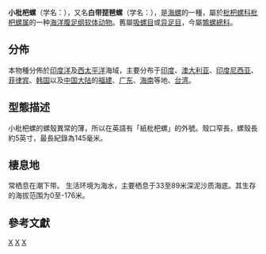 {{Speciesbox
| image = Ficus_ficus_01.JPG
| genus = Ficus (gastropod)
| species = ficus
| authority = ([[卡尔·林奈|Linnaeus]], [[自然系统第十版|1758]])
| synonyms_ref={{r|WoRMS_214982}}
| synonyms =
* ''Bulla ficus'' {{small|([[卡尔·林奈|Linnaeus]], [[自然系统第十版|1758]])}}
* ''Ficus communis'' {{small|{{tsl|en|Peter Friedrich Röding|}}, 1798}}
* ''Ficus ficoides'' {{small|([[让-巴蒂斯特·拉马克|Lamarck]], 1822)}}
* ''Ficus margaretae'' {{small|{{tsl|en|Tom Iredale|}}, 1931}}
*''Ficus subintermedius''（詞性錯誤）
* ''Ficus subintermedius'' <small>(d'Orbigny, 1852)</small>
* ''Murex ficus'' {{small|[[卡尔·林奈|Linnaeus]], [[自然系统第十版|1758]]}}
* ''Pyrula ficus'' {{small|[[卡尔·林奈|Linnaeus]], [[自然系统第十版|1758]])}}
}}

'''小枇杷螺'''（学名：''{{lang|la |Ficus ficus}}''）{{r|shell_698}}，又名'''白带琵琶螺'''（学名：{{lang|la |''Ficus subintermedius''}}）{{r|id11335}}，是[[海螺|海螺]]的一種，屬於[[枇杷螺科|枇杷螺科]][[枇杷螺属|枇杷螺属]]的一种[[海洋生物|海洋]][[腹足纲|腹足纲]][[软体动物|软体动物]]{{r |id11335|shell_698|WoRMS_214982}}。舊屬[[吸螺目|吸螺目]]{{r|id11335}}或[[异足目|异足目]]{{r |shell_698}}，今屬[[鶉螺總科|鶉螺總科]]{{r |WoRMS_214982}}。

==分佈==
本物種分佈於[[印度洋|印度洋]]及[[西太平洋|西太平洋]]海域，主要分布于[[印度|印度]]{{r|id11335}}、[[澳大利亚|澳大利亚]]{{r|id11335}}、[[印度尼西亚|印度尼西亚]]{{r|shell_698|id11335}}、[[菲律宾|菲律宾]]{{r|id11335}}、[[韩国|韩国]]{{r|shell_698}}以及[[中国大陆|中国大陆]]{{r |shell_698|id11335}}的[[福建|福建]]、[[广东|广东]]、[[海南|海南]]等地{{r|id11335}}、[[台湾|台湾]]{{r|shell_698}}。

==型態描述==
小枇杷螺的螺殼異常的薄，所以在英語有「紙枇杷螺」的外號{{r|Welch 2010}}。殼口窄長，螺殼長約5英寸，最長紀錄為145毫米{{r|Welch 2010}}。

==棲息地==
常栖息在潮下带{{r|shell_698}}。
生活环境为海水，主要栖息于33至89米深泥沙质海底{{r|id11335}}。其生存的海拔范围为0至-176米{{r|Welch 2010}}。

==參考文獻==
{{reflist|refs=
<ref name='id11335'>{{cite web| url =http://www.bioinfo.cn/db05/BjdwSpecies.php?action=view&id=11335| title =白带琵琶螺| work =《中国动物物种编目数据库》| publisher =中国科学院微生物研究所| author =中国科学院动物研究所| accessdate =2009-04-28| deadurl =yes| archiveurl =https://web.archive.org/web/20160305041737/http://www.bioinfo.cn/db05/BjdwSpecies.php?action=view&id=11335| archivedate =2016-03-05}}</ref>
<ref name="shell_698">{{cite web
 |url=http://shell.sinica.edu.tw/chinese/shellbase_detail.php?science_no=698
 |title=国际贝库：小枇杷螺
 |publisher=台湾贝类资料库
 |access-date=2009-08-11
 |language=zh-hant
 |archive-date=2016-03-04
 |archive-url=https://web.archive.org/web/20160304092211/http://shell.sinica.edu.tw/chinese/shellbase_detail.php?science_no=698
 |dead-url=no
 }}</ref>
<ref name="Welch 2010">{{cite journal
 |last=Welch |first=J. J. |year=2010
 |title=The “Island Rule” and Deep-Sea Gastropods: Re-Examining the Evidence
 |journal=''[[PLOS_ONE|PLOS ONE]]''
 |volume=5 |issue=1 |id=e8776
 |doi=10.1371/journal.pone.0008776 |language=en }}</ref>
<ref name="WoRMS_214982">{{WoRMS |id=214982 |title=''Ficus ficus'' (Linnaeus, C., 1758)}}</ref>
}}

{{Commonscat|Ficus ficus}}
{{Taxonbar|from=Q3071422}}
[[Category:枇杷螺属|X]]
[[Category:_1758年描述的动物|X]]
[[Category:_卡尔·林奈命名的生物分类|X]]